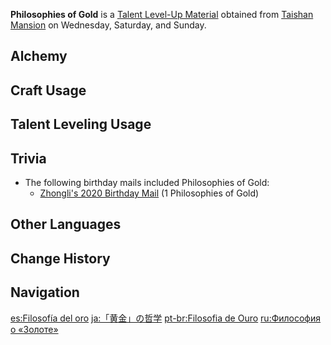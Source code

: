 {{Item Infobox
|id          = 104318
|image       = Item Philosophies of Gold.png
|type        = Talent Level-Up Materials
|group2       = Talent Books
|invCategory = Character Development Items
|group       = Gold Books
|rarity      = 4
|description = Gold is the symbol of the land of Geo.<br />Gold is the wealth of Liyue, but Liyue's true wealth is the hearts of its people that shine like gold.
|day1        = Wednesday
|day2        = Saturday
|day3        = Sunday
|source1     = Taishan Mansion
|source2     = [[Crafting]]
}}
'''Philosophies of Gold''' is a [[Talent Level-Up Material]] obtained from [[Taishan Mansion]] on Wednesday, Saturday, and Sunday.

==Alchemy==
{{Recipe
|type = Crafting
|Guide to Gold = 3
|Mora = 550
|sort = Guide to Gold,Mora
}}

==Craft Usage==
{{Craft Usage}}

==Talent Leveling Usage==
{{Talent Leveling Usage}}

==Trivia==
* The following birthday mails included Philosophies of Gold:
** [[Birthday/Zhongli#I Hope This Finds You Well|Zhongli's 2020 Birthday Mail]] (1 Philosophies of Gold)

==Other Languages==
{{Other Languages
|en      = Philosophies of Gold
|zhs     = 「黄金」的哲学
|zhs_rm  = "Huángjīn" de Zhéxué
|zht     = 「黃金」的哲學
|zht_rm  = "Huángjīn" de Zhéxué
|zh_tl   = 
|ja      = 「黄金」の哲学
|ja_rm   = "Ougon" no Tetsugaku
|ja_tl   = 
|ko      = 「황금」의 철학
|ko_rm   = "Hwanggeum"-ui Cheolhak
|ko_tl   = Philosophy of "Gold"
|es      = Filosofía del oro
|es_tl   = Philosophy of Gold
|fr      = Philosophie de l'Or
|fr_tl   = Philosophy of Gold
|ru      = Философия о «Золоте»
|ru_tl   = 
|th      = Philosophies of "Gold"
|vi      = Triết Học Của "Hoàng Kim"
|vi_tl   = 
|de      = Philosophie des „Golds“
|de_tl   = Philosophy of "Gold"
|id      = Philosophies of "Gold"
|pt      = Filosofia de Ouro
|pt_tl   = Philosophy of Gold
}}

==Change History==
{{Change History|1.0}}

==Navigation==
{{Development Item Navbox|type=Character Talent Materials}}

[[es:Filosofía del oro]]
[[ja:「黄金」の哲学]]
[[pt-br:Filosofia de Ouro]]
[[ru:Философия о «Золоте»]]